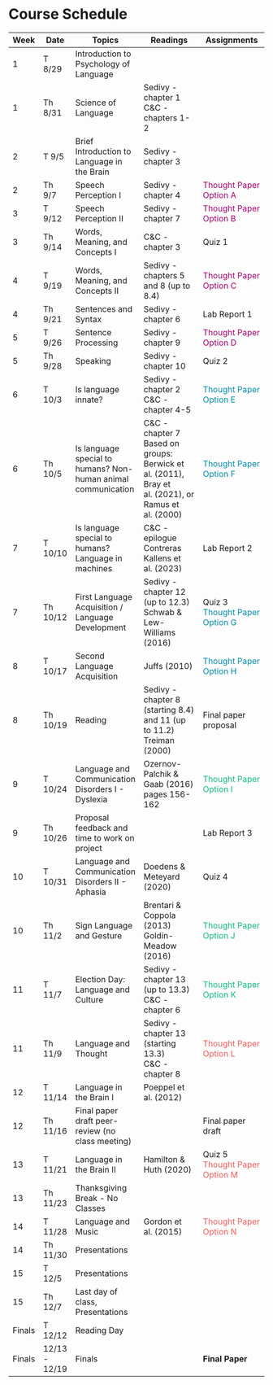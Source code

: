 # Course Schedule {.unnumbered}

| Week   | Date          | Topics                                                        | Readings                                                                                                 | Assignments                                                   |
|-------|----------|-------------------|---------------------|----------------------|
| 1      | T 8/29        | Introduction to Psychology of Language                        |                                                                                                          |                                                               |
| 1      | Th 8/31       | Science of Language                                           | Sedivy - chapter 1<br /> C&C - chapters 1-2                                                              |                                                               |
| 2      | T 9/5         | Brief Introduction to Language in the Brain                   | Sedivy - chapter 3                                                                                       |                                                               |
| 2      | Th 9/7        | Speech Perception I                                           | Sedivy - chapter 4                                                                                       | [Thought Paper Option A]{style="color:#A4036F"}               |
| 3      | T 9/12        | Speech Perception II                                          | Sedivy - chapter 7                                                                                       | [Thought Paper Option B]{style="color:#A4036F"}               |
| 3      | Th 9/14       | Words, Meaning, and Concepts I                                | C&C - chapter 3                                                                                          | Quiz 1                                                        |
| 4      | T 9/19        | Words, Meaning, and Concepts II                               | Sedivy - chapters 5 and 8 (up to 8.4)                                                                    | [Thought Paper Option C]{style="color:#A4036F"}               |
| 4      | Th 9/21       | Sentences and Syntax                                          | Sedivy - chapter 6                                                                                       | Lab Report 1                                                  |
| 5      | T 9/26        | Sentence Processing                                           | Sedivy - chapter 9                                                                                       | [Thought Paper Option D]{style="color:#A4036F"}               |
| 5      | Th 9/28       | Speaking                                                      | Sedivy - chapter 10                                                                                      | Quiz 2                                                        |
| 6      | T 10/3        | Is language innate?                                           | Sedivy - chapter 2<br /> C&C - chapter 4-5                                                               | [Thought Paper Option E]{style="color:#048BA8"}               |
| 6      | Th 10/5       | Is language special to humans? Non-human animal communication | C&C - chapter 7<br /> Based on groups: Berwick et al. (2011), Bray et al. (2021), or Ramus et al. (2000) | [Thought Paper Option F]{style="color:#048BA8"}               |
| 7      | T 10/10       | Is language special to humans? Language in machines           | C&C - epilogue<br /> Contreras Kallens et al. (2023)                                                     | Lab Report 2                                                  |
| 7      | Th 10/12      | First Language Acquisition / Language Development             | Sedivy - chapter 12 (up to 12.3) <br /> Schwab & Lew-Williams (2016)                                     | Quiz 3 <br /> [Thought Paper Option G]{style="color:#048BA8"} |
| 8      | T 10/17       | Second Language Acquisition                                   | Juffs (2010)                                                                                             | [Thought Paper Option H]{style="color:#048BA8"}               |
| 8      | Th 10/19      | Reading                                                       | Sedivy - chapter 8 (starting 8.4) and 11 (up to 11.2)<br /> Treiman (2000)                               | Final paper proposal                                          |
| 9      | T 10/24       | Language and Communication Disorders I - Dyslexia             | Ozernov-Palchik & Gaab (2016) pages 156-162                                                              | [Thought Paper Option I]{style="color:#12BA7C"}               |
| 9      | Th 10/26      | Proposal feedback and time to work on project                 |                                                                                                          | Lab Report 3                                                  |
| 10     | T 10/31       | Language and Communication Disorders II - Aphasia             | Doedens & Meteyard (2020)                                                                                | Quiz 4                                                        |
| 10     | Th 11/2       | Sign Language and Gesture                                     | Brentari & Coppola (2013)<br /> Goldin-Meadow (2016)                                                     | [Thought Paper Option J]{style="color:#12BA7C"}               |
| 11     | T 11/7        | Election Day: Language and Culture                            | Sedivy - chapter 13 (up to 13.3)<br /> C&C - chapter 6                                                   | [Thought Paper Option K]{style="color:#12BA7C"}               |
| 11     | Th 11/9       | Language and Thought                                          | Sedivy - chapter 13 (starting 13.3)<br />C&C - chapter 8                                                 | [Thought Paper Option L]{style="color:#F05D5E"}               |
| 12     | T 11/14       | Language in the Brain I                                       | Poeppel et al. (2012)                                                                                    |                                                               |
| 12     | Th 11/16      | Final paper draft peer-review (no class meeting)              |                                                                                                          | Final paper draft                                             |
| 13     | T 11/21       | Language in the Brain II                                      | Hamilton & Huth (2020)                                                                                   | Quiz 5<br />[Thought Paper Option M]{style="color:#F05D5E"}   |
| 13     | Th 11/23      | Thanksgiving Break - No Classes                               |                                                                                                          |                                                               |
| 14     | T 11/28       | Language and Music                                            | Gordon et al. (2015)                                                                                     | [Thought Paper Option N]{style="color:#F05D5E"}               |
| 14     | Th 11/30      | Presentations                                                 |                                                                                                          |                                                               |
| 15     | T 12/5        | Presentations                                                 |                                                                                                          |                                                               |
| 15     | Th 12/7       | Last day of class, Presentations                              |                                                                                                          |                                                               |
| Finals | T 12/12       | Reading Day                                                   |                                                                                                          |                                                               |
| Finals | 12/13 - 12/19 | Finals                                                        |                                                                                                          | **Final Paper**                                               |
